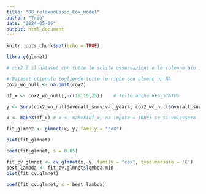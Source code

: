 ```yaml
---
title: "08_relaxedLasso_Cox_model"
author: "Trio"
date: "2024-05-06"
output: html_document
---
```


```r
knitr::opts_chunk$set(echo = TRUE)
```


```r
library(glmnet)
```

```r
# cox2 è il dataset con tutte le solite osservazioni e le colonne più interessanti

# Dataset ottenuto togliendo tutte le righe con almeno un NA
cox2_wo_null <- na.omit(cox2)

df_x <- cox2_wo_null[,-c(18,19,25)]    # Tolto anche RFS_STATUS

y <- Surv(cox2_wo_null$overall_survival_years, cox2_wo_null$overall_survival)

x <- makeX(df_x) # x <- makeX(df_x, na.impute = TRUE) se si volessero lasciare anche i valori nulli (prenderanno come valore il valore medio della rispettiva colonna)

fit_glmnet <- glmnet(x, y, family = "cox")

plot(fit_glmnet)

coef(fit_glmnet, s = 0.05)

fit_cv.glmnet <- cv.glmnet(x, y, family = "cox", type.measure = 'C')
best_lambda <- fit_cv.glmnet$lambda.min
plot(fit_cv.glmnet)

coef(fit_cv.glmnet, s = best_lambda)
```

